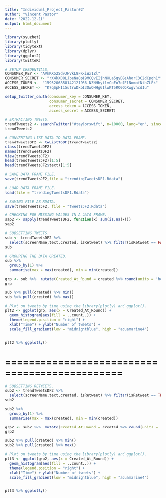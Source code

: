 ```yaml
---
title: "Individual_Project_Pastor#2"
author: "Vincent Pastor"
date: "2022-12-11"
output: html_document
---
```



```r
library(syuzhet)
library(plotly)
library(tidytext)
library(dplyr)
library(ggplot2)
library(twitteR)
```

```r
# SETUP CREDENTIALS.
CONSUMER_KEY <- "AVkKX52SdvJHVkL8FKkiWx1Zl"
CONSUMER_SECRET <- "rX4kXD8LJbeNa8p19MCQvEIjhNXLa5gyBBeAhorC3C2dCpgh1Y"
ACCESS_TOKEN <-  "1595206858142121986-NZNHhytlvCoFo7eAFlNomofNthZLFk"
ACCESS_SECRET <-  "K7qSpHI15utrwDkoI3OwOHHg6IlwKT5RO0QQXwgvhcdIu"

setup_twitter_oauth(consumer_key = CONSUMER_KEY,
                    consumer_secret = CONSUMER_SECRET,
                    access_token = ACCESS_TOKEN,
                    access_secret = ACCESS_SECRET)
```

```r
# EXTRACTING TWEETS.
trendTweets2 <- searchTwitter("#taylorswift", n=10000, lang="en", since="2022-12-01", until="2022-12-07", retryOnRateLimit = 120)
trendTweets2
```

```r
# CONVERTING LIST DATA TO DATA FRAME.
trendTweetsDF2 <- twListToDF(trendTweets2)
class(trendTweetsDF2)
names(trendTweetsDF2)
View(trendTweetsDF2)
head(trendTweetsDF2)[1:5]
head(trendTweetsDF2$text)[1:5]
```

```r
# SAVE DATA FRAME FILE.
save(trendTweetsDF2,file = "trendingTweetsDF1.Rdata")
```

```r
# LOAD DATA FRAME FILE.
load(file = "trendingTweetsDF1.Rdata")
```

```r
# SAVING FILE AS RDATA.
save(trendTweetsDF2, file = "tweetsDF2.Rdata")
```

```r
# CHECKING FOR MISSING VALUES IN A DATA FRAME.
sap2 <- sapply(trendTweetsDF2, function(x) sum(is.na(x)))
sap2
```

```r
# SUBSETTING TWEETS.
sub <- trendTweetsDF2 %>%
  select(screenName,text,created, isRetweet) %>% filter(isRetweet == FALSE)
sub
```

```r
# GROUPING THE DATA CREATED. 
sub %>%  
  group_by(1) %>%  
  summarise(max = max(created), min = min(created))

grp <- sub %>%  mutate(Created_At_Round = created %>% round(units = 'hours') %>% as.POSIXct())
grp

sub %>% pull(created) %>% min() 
sub %>% pull(created) %>% max()
```

```r
# Plot on tweets by time using the library(plotly) and ggplot().
plt2 <- ggplot(grp, aes(x = Created_At_Round)) +
  geom_histogram(aes(fill = ..count..)) +
  theme(legend.position = "right") +
  xlab("Time") + ylab("Number of tweets") + 
  scale_fill_gradient(low = "midnightblue", high = "aquamarine4")


plt2 %>% ggplotly()
```
# ==============================================

```r
# SUBSETTING RETWEETS.
sub2 <- trendTweetsDF2 %>%
  select(screenName,text,created, isRetweet) %>% filter(isRetweet == TRUE)
sub2

sub2 %>%  
  group_by(1) %>%  
  summarise(max = max(created), min = min(created))

grp2 <- sub2 %>%  mutate(Created_At_Round = created %>% round(units = 'hours') %>% as.POSIXct())
grp2

sub2 %>% pull(created) %>% min() 
sub2 %>% pull(created) %>% max()
```

```r
# Plot on tweets by time using the library(plotly) and ggplot().
plt3 <- ggplot(grp2, aes(x = Created_At_Round)) +
  geom_histogram(aes(fill = ..count..)) +
  theme(legend.position = "right") +
  xlab("Time") + ylab("Number of tweets") + 
  scale_fill_gradient(low = "midnightblue", high = "aquamarine4")


plt3 %>% ggplotly()
```

